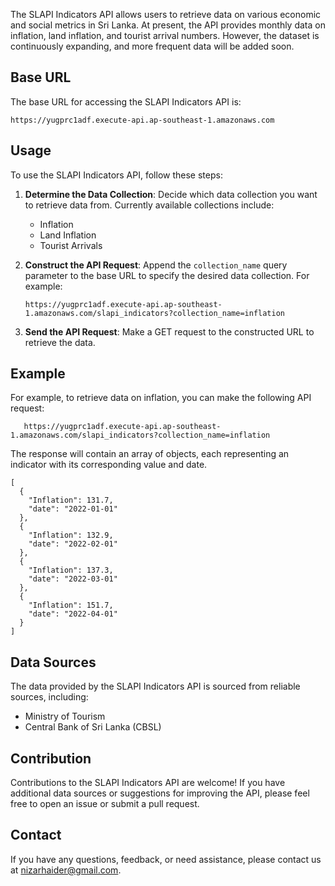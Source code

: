 The SLAPI Indicators API allows users to retrieve data on various economic and social metrics in Sri Lanka. At present, the API provides monthly data on inflation, land inflation, and tourist arrival numbers. However, the dataset is continuously expanding, and more frequent data will be added soon.

## Base URL

The base URL for accessing the SLAPI Indicators API is:

```
https://yugprc1adf.execute-api.ap-southeast-1.amazonaws.com
```

## Usage

To use the SLAPI Indicators API, follow these steps:

1. **Determine the Data Collection**: Decide which data collection you want to retrieve data from. Currently available collections include:
   - Inflation
   - Land Inflation
   - Tourist Arrivals

2. **Construct the API Request**: Append the `collection_name` query parameter to the base URL to specify the desired data collection. For example:
   ```
   https://yugprc1adf.execute-api.ap-southeast-1.amazonaws.com/slapi_indicators?collection_name=inflation
   ```

3. **Send the API Request**: Make a GET request to the constructed URL to retrieve the data.

## Example

For example, to retrieve data on inflation, you can make the following API request:

```
   https://yugprc1adf.execute-api.ap-southeast-1.amazonaws.com/slapi_indicators?collection_name=inflation
```

The response will contain an array of objects, each representing an indicator with its corresponding value and date.
```
[
  {
    "Inflation": 131.7,
    "date": "2022-01-01"
  },
  {
    "Inflation": 132.9,
    "date": "2022-02-01"
  },
  {
    "Inflation": 137.3,
    "date": "2022-03-01"
  },
  {
    "Inflation": 151.7,
    "date": "2022-04-01"
  }
]
```
## Data Sources

The data provided by the SLAPI Indicators API is sourced from reliable sources, including:
- Ministry of Tourism
- Central Bank of Sri Lanka (CBSL)

## Contribution

Contributions to the SLAPI Indicators API are welcome! If you have additional data sources or suggestions for improving the API, please feel free to open an issue or submit a pull request.

## Contact

If you have any questions, feedback, or need assistance, please contact us at [nizarhaider@gmail.com](mailto:nizarhaider@gmail.com).
